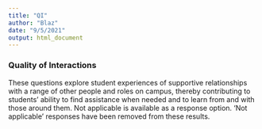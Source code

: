 ```yaml
---
title: "QI"
author: "Blaz"
date: "9/5/2021"
output: html_document
---
```


### **Quality of Interactions**

These questions explore student experiences of supportive relationships with a range of other people and roles on campus, thereby contributing to students' ability to find assistance when needed and to learn from and with those around them. Not applicable is available as a response option. 'Not applicable' responses have been removed from these results.